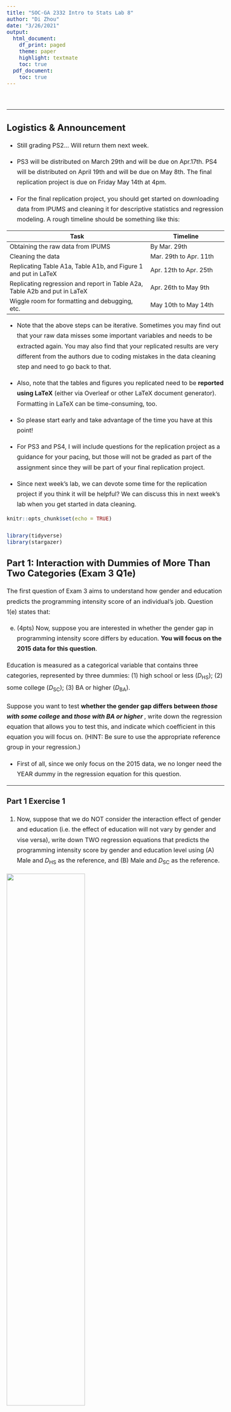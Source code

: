 ```yaml
---
title: "SOC-GA 2332 Intro to Stats Lab 8"
author: "Di Zhou"
date: "3/26/2021"
output:
  html_document:
    df_print: paged
    theme: paper
    highlight: textmate
    toc: true
  pdf_document: 
    toc: true
---
```



<style type="text/css">

body{ 

    font-size: 16px;
    line-height: 1.7em;
    <!-- text-align: justify; -->

}

blockquote {
    padding: 10px 20px;
    margin: 0 0 20px;
    font-size: 16px;
    border: solid 1px;
}

h1 { font-size: 32px; }

h2 { font-size: 24px; }

h3 { font-size: 20px; }

</style>

<br>

---

## Logistics & Announcement

* Still grading PS2... Will return them next week.  

* PS3 will be distributed on March 29th and will be due on Apr.17th. PS4 will be distributed on April 19th and will be due on May 8th. The final replication project is due on Friday May 14th at 4pm.  

* For the final replication project, you should get started on downloading data from IPUMS and cleaning it for descriptive statistics and regression modeling. A rough timeline should be something like this: 

|         Task                       |  Timeline          |
|------------------------------------|--------------------|
| Obtaining the raw data from IPUMS  | By Mar. 29th       |
| Cleaning the data                  | Mar. 29th to Apr. 11th   |
| Replicating Table A1a, Table A1b, and Figure 1 and put in LaTeX | Apr. 12th to Apr. 25th  |
| Replicating regression and report in Table A2a, Table A2b and put in LaTeX | Apr. 26th to May 9th |
| Wiggle room for formatting and debugging, etc. | May 10th to May 14th |
  
  * Note that the above steps can be iterative. Sometimes you may find out that your raw data misses some important variables and needs to be extracted again. You may also find that your replicated results are very different from the authors due to coding mistakes in the data cleaning step and need to go back to that.  
  
  * Also, note that the tables and figures you replicated need to be **reported using LaTeX** (either via Overleaf or other LaTeX document generator). Formatting in LaTeX can be time-consuming, too.  
  
  * So please start early and take advantage of the time you have at this point!
  
  * For PS3 and PS4, I will include questions for the replication project as a guidance for your pacing, but those will not be graded as part of the assignment since they will be part of your final replication project.

  * Since next week's lab, we can devote some time for the replication project if you think it will be helpful? We can discuss this in next week's lab when you get started in data cleaning.

```r
knitr::opts_chunk$set(echo = TRUE)

library(tidyverse)
library(stargazer)

```

## Part 1: Interaction with Dummies of More Than Two Categories (Exam 3 Q1e)

The first question of Exam 3 aims to understand how gender and education predicts the programming intensity score of an individual's job. Question 1(e) states that:  

  (e) (4pts) Now, suppose you are interested in whether the gender gap in programming intensity score differs by education. **You will focus on the 2015 data for this question**.  

  Education is measured as a categorical variable that contains three categories, represented by three dummies: (1) high school or less ($D_\text{HS}$); (2) some college ($D_\text{SC}$); (3) BA or higher ($D_\text{BA}$).  

  Suppose you want to test **whether the gender gap differs between *those with some college* and *those with BA or higher* **, write down the regression equation that allows you to test this, and indicate which coefficient in this equation you will focus on. (HINT: Be sure to use the appropriate reference group in your regression.)  
  
  * First of all, since we only focus on the 2015 data, we no longer need the YEAR dummy in the regression equation for this question.   
  
---
  
### Part 1 Exercise 1

  1. Now, suppose that we do NOT consider the interaction effect of gender and education (i.e. the effect of education will not vary by gender and vise versa), write down TWO regression equations that predicts the programming intensity score by gender and education level using (A) Male and $D_\text{HS}$ as the reference, and (B) Male and $D_\text{SC}$ as the reference.
  
  ![](graph/exam3_dummy_blank.png){width=60%}
    
  2. For equation (A), write down the gender gap for individuals with (i) high school, (ii) some college, and (iii) BA or higher education.
  
  3. For equation (B), write down the gender gap for individuals with (i) high school, (ii) some college, and (iii) BA or higher education.
  
  4. What is the difference in predicted gender gap for people with Some College vs. people with BA or Higher education? 
  
---


  * Suppose we now allow the effect of education to vary by gender, that is, we allow interaction between gender and education level in the regression equation, we need to make sure that **the interaction terms include all the possible interactions between the two dummy variables while excluding the reference categories**, as shown the in the graph below. 
  
  
  ![](graph/exam3_dummy_fill.png){width=60%}
  
  
---

### Part 1 Exercise 2  

  1. **Allowing the interaction between gender and education level**, write down TWO regression equations that predicts the programming intensity score by gender and education level using (A) Male and $D_\text{HS}$ as the reference, and (B) Male and $D_\text{SC}$ as the reference.
  
  2. For equation (A), write down the gender gap for individuals with (i) high school, (ii) some college, and (iii) BA or higher education.
  
  3. For equation (B), write down the gender gap for individuals with (i) high school, (ii) some college, and (iii) BA or higher education.
  
  4. Looking at your results for Q2 and Q3, which equation set up can help you answer 1e in exam 3? Why? What is your take away for choosing the reference group for interactions with dummy variables? 
  
---

## Part 2: Causality: The Naive Estimation of the Average Treatment Effect and Selection Bias


### The Fundamental Problem of Causal Inference

  "Causal effects are defined by contrasts within rows, which refer to groups of individuals observed in the treatment state or in the control state. However, only the diagonal of the table is observable, thereby rendering impossible the direct calculation of individual-level causal effects merely by means of observation and then subtraction." (Morgan and Winship:45-6) 

Group                     |     $Y^T$            |   $Y^C$
--------------------------|----------------------|----------------------
Treatment Group ($D = 1$) | Observable as $Y$   |   Counterfactual 
Treatment Group ($D = 0$) | Counterfactual       |   Observable as $Y$


### Naive Estimation of the Average Treatment Effect

At the population level, the **average treatment effect (ATE)** is defined as:

$$E[\Delta] = E[Y^T - Y^C] = E[Y^T] - E[Y^C]$$

Since we do not observe the population level $Y^T$ or $Y^C$, the naive approach to estimate the population level ATE uses the following equation:

$$\hat E[\Delta]_\text{NAIVE} = E[Y^T|D = 1] - E[Y^C|D = 0]$$
  
  which calculates the difference in the expected value of $Y$ in the observed treated group ($E[Y^T|D = 1]$) and the expected value of $Y$ in the observed control group ($E[Y^C|D = 0]$).  
  
  This will hold **if assignment to treatment is purely random**.  

### Selection Bias
  
  However, if there are selection bias that lead to certain kinds of unit to go into the treatment or control group, the naive estimator will be biased.  
  
  This is due to the fact that this additional factor is related to both assignment to treatment and the potential outcome.  
  
  For example, if family income both affects the likelihood of a child going to a high quality school AND one's likelihood to be unemployed in adulthood, using the naive estimation of ATE will lead us to **overstate** the effect of school quality in reducing unemployment because those in the treated group will have a lower potential outcome (unemployment risk) then the control group *even if they are not treated*.

As covered in the lecture, we can decompose the naive estimator to:

$$\hat E[\Delta]_\text{NAIVE} = E[Y^T|D=1] - E[Y^C|D=1] + E[Y^C|D=1] - E[Y^T|D=0]$$
where $E[Y^T|D=1] - E[Y^C|D=1]$ is the **treatment effect on the treated** and $E[Y^C|D=1] - E[Y^C|D=0]$ is the **selectio bias** (you can think of as the effect of the treatment on the observed control group -units failed to be selected to receive the treatment).

Although in the real world, we cannot observe the counterfactuals, we can simulate data that suffers from the selection bias problem and calculate the counterfactual $E(Y)$ for both $E[Y^T|D=0]$ and $E[Y^C|D=1]$, and thus obtain the native estimator, the treatment effect on the treated, and the selection bias.  

Following the example given in Q2 in Exam 3, let us simulate a data that has family income as a confounder for the relationship between school quality and adulthood unemployment.  


```r

# --------- Simulate First IV: Family income ---------
# Simulate a distribution of family income (in 1,000 dollar)
# random beta distribution for skewed distribution
set.seed(5678)
family_income <- 20*rbeta(1000, 2, 10) 

# Check distribution
hist(family_income) 


# --------- Simulate Second IV: School Quality Dummy ---------
# Simulate a dummy variable for high vs. low shool quality

# The probability of going to a high quality school (Dummy = 1) 
# is a linear increasing function of familty income
prob_of_high_q_sch <- (2 + scale(family_income))/7

# # Check the relationship btw family income and prob of high q sch
# tibble(prob_of_high_q_sch = prob_of_high_q_sch,
#        family_income = family_income) %>%
#   ggplot() +
#   geom_point(aes(family_income, prob_of_high_q_sch))

# Simulate the dummy variable for school quality (high = 1, low = 0)
set.seed(5678)
school_quality_dummy <- rbinom(1000, 1, prob_of_high_q_sch)


# --------- Simulate DV: Adult Unemployment ---------
set.seed(5678)
# An unemployment risk index
unemp <- 17 - 0.3*school_quality_dummy - 0.5*family_income + rnorm(1000, 0, 2)
# Check distribution
hist(unemp)


# --------- Create a Df of Simulated Data ---------
unemploy_df <- tibble(
  fam_inc = family_income,
  sch_high_q = school_quality_dummy,
  unemp = unemp
)

head(unemploy_df, 5)

```


  To obtain the counterfactual $E[Y^T|D=0]$ and $E[Y^C|D=1]$, we need to generate the individual level $y_i^T|D=0$ and $y_i^C|D=1$.  
  
  First, we can generate a counterfactual treatment state variable `sch_counterf` that equals to the opposite of the original school quality dummy `sch_high_q`.  
  
  Second, we can calculate a counterfactual unemployment index value using the same prediction equation as we simulate the DV earlier, just replace the original treatment dummy `sch_high_q` with the counterfactual treatment dummy `sch_counterf`. In other words, we generate the counterfactual DV for each individual by holding their family income as the same as before, but altering the quality of school dummy. 

```r
# --------- Add counterfactual variables---------
unemploy_df <- unemploy_df %>%
  mutate(sch_high_q_counterf = ifelse(sch_high_q == 1, 0, 1),
         unemp_counterf = 17 - 0.3*sch_high_q_counterf - 0.5*family_income + rnorm(1000, 0, 2))

head(unemploy_df, 5)

```
  
  We can check how the original and the counterfactual data is distributed...
  
  First, like the job candidate, suppose we don't have information about family income, our observation of school quality and unemployment score can be illustrated by a box plot.

```r

unemploy_df %>% 
  mutate(school_quality = ifelse(sch_high_q == 1, "High", "Low")) %>%
  ggplot(aes(school_quality, unemp, color = school_quality)) + 
  geom_boxplot() +
  labs(title = "Adulthood Unemployment Index by School Quality Dummy ",
       subtitle = "(The job candidate's argument)", 
       y = "Adulthood Unemployment Index")

# We can also do a two-sample t-test for mean difference
# t.test(unemp ~ sch_high_q, unemploy_df)

```
  
  But if we could observe family income...
  
```r

unemploy_df %>% 
  mutate(school_quality = ifelse(sch_high_q == 1, "High", "Low")) %>%
  ggplot(aes(fam_inc, unemp, color = school_quality)) + 
  geom_point(shape = 1) +
  geom_smooth(method = "lm") +
  labs(title = "Scatterplot of Family Income and Adulthood Unemployment, by School Quality Dummy",
       subtitle = "(If famility income as a confounder can be observed)",
       x = "Monthly Family Income (in $1,000) ", 
       y = "Adulthood Unemployment Score")

```
  
  We can see from the scatterplot that low quality school is more common among lower income families and vise versa.  
  
  
---

### Part 2 Exercise

1. Simulate the data using the code above (make sure to run all the code with the same set.seed() function used in the original code). Run two regression models, one with only school quality as the IV, and the other with both school quality and family income as IVs. Display your result using `stargazer()`. How does the coefficient of school quality change? 

```r

# Your code here

```

2. According to the definition and equations we learned and using the simulate data, calculate (i) the Naive Estimator of ATE, (ii) treatment effect on the treated, and (iii) selection bias. How does these values compare? Interpret your results in a few words.

```r

# Your code here

```


## Part 3: Replication Project: Submit Data Extract and Prepare for Replication  

In PS2, you have all worked out a list of IPUMS samples and variables to download for the article. There are some common mistakes that need to be addressed before you download the data.  

### Variables 

* As most of you pointed out, the authors only focus on black and white respondents, excluding all other races as well as Hispanics. However, the RACE variable does not contain information about **hispannic origin**. Therefore, make sure to include the HISPAN variable in your data extract. 
* As a control variable, the authors use one's **nativity status**. However, the NATIVITY variable is not available across all the samples we need to use. Use BPL instead. 

* For another control variable, **weekly working hours**, you will need both UHRSWORK and HRSWORK2 because UHRSWORK is not available for 1970. 

* A worker's **sector (public vs. private)** is also a control variable that some of you missed. You can use either CLASSWKR or IND, although IND has different coding schemes every year thus I recommend CLASSWKR (see its detailed coding).

* The authors explicitly said they used OCC1990, so if you used a different variable for occupation, make sure to correct it. In addition, please download the `occ_crosswalk.csv` file from NYU Classes (Resources > Replication Project). You will use this file to convert OCC1990 to the two-digit classification used by the authors.

* In order to calculate the DV, the authors described their data cleaning procedure as:

>"We measure earnings, the dependent variable, by **pretax wages and salary income** earned in the year prior to the survey divided by **the number of weeks that a person worked** in the year prior to the survey, **adjusted for inflation** and **converted to log**. We restrict estimation of the earnings equation to the **economically active** black and white population **age 25 to 59**, after **eliminating the top and bottom earning percentiles** from the analysis." (1046)

* All of you have selected the WAGE variable. But for "the number of weeks that a person worked in the year prior to the survey," make sure you select WKSWORK2 since WKSWORK1 is missing for some survey years.  

* To adjust your WAGE for **inflation**, read and use the information provided on [this page](https://cps.ipums.org/cps/cpi99.shtml). 

* To identify which respondents are **economically active**, you can use either LABFORCE or EMPSTAT.  

### Samples

Your data extraction should include 2010 ACS, 2000 5%, 1990 1%, 1980 5%, and for 1970, you may choose between met1, met2, sta1 and sta2 since the authors were unclear about which 1970 sample they used. But make sure that the variables you selected are available across your samples.  

---

### Part 3 Exercise

1. Based on above discussions, update your IPUMS Data Cart and submit a screenshot of your Data Cart to Slack. Then, submit a data extract request (make sure to jot down a note in "describe your extract" for your future reference).  

2. Sign in to your Github account, create a Repo called "final_rep" (or other names you like), sync this repo to your local replication project folder. 

3. After your data is ready, save it to your local replication project folder and create a `.Rproj` file in this folder before you start coding. Make sure to sync your coding files once in a while to track your coding history. Note that you cannot sync your raw data since it is too large, but you should sync the rest of your files. 


